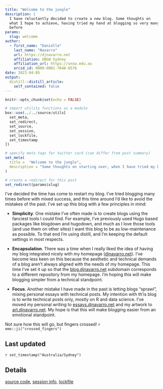```yaml
---
title: "Welcome to the jungle"
description: | 
  I have reluctantly decided to create a new blog. Some thoughts on 
  what I hope to achieve, having tried my hand at blogging so very many times 
  before
params:
  slug: welcome
author:
  - first_name: "Danielle"
    last_name: "Navarro"
    url: https://djnavarro.net
    affiliation: UNSW Sydney
    affiliation_url: https://unsw.edu.au
    orcid_id: 0000-0001-7648-6578
date: 2021-04-05
output:
  distill::distill_article:
    self_contained: false
---
```



<!--------------- my typical setup ----------------->

```r
knitr::opts_chunk$set(echo = FALSE)
```

```r
# import utility functions as a module
box::use(../../source/utils[
  set_meta, 
  set_redirect, 
  set_source, 
  set_session,
  set_lockfile,
  set_timestamp
])

# specify meta tags for twitter card (can differ from post summary)
set_meta(
  title =  "Welcome to the jungle", 
  description = "Some thoughts on starting over, when I have tried my hand at blogging many times before"
)

# create a redirect for this post
set_redirect(params$slug)
```

<!--------------- post begins here ----------------->

I've decided the time has come to restart my blog. I've tried blogging many times before with mixed success, and this time around I'd like to avoid the mistakes of the past. I've set up this blog with a few principles in mind:

- **Simplicity**. One mistake I've often made is to create blogs using the fanciest tools I could find. For example, I've previously used Hugo based packages like blogdown and hugodown, and much as I love those tools (and use them on other sites) I want this blog to be as low-maintenance as possible. To that end I'm using distill, and I'm keeping the default settings in most respects.

- **Encapsulation**. There was a time when I really liked the idea of having my blog integrated nicely with my homepage ([djnavarro.net](https://djnavarro.net)). I've become less keen on this because the aesthetic and technical demands of a blog aren't always aligned with the needs of my homepage. This time I've set it up so that the  [blog.djnavarro.net](https://blog.djnavarro.net) subdomain corresponds to a different repository from my homepage. I'm hoping this will make blogging simpler from a technical standpoint.

- **Focus**. Another mistake I have made in the past is letting blogs "sprawl", mixing personal essays with technical posts. My intention with th'is blog is to write technical posts only, mostly on R and data science. I've moved my personal writing to [essays.djnavarro.net](https://essays.djnavarro.net) and my artwork to [art.djnavarro.net](https://art.djnavarro.net). My hope is that this will make blogging easier from an emotional standpoint. 

Not sure how this will go, but fingers crossed! `r emo::ji("crossed_fingers")`



<!--------------- appendices go here ----------------->

## Last updated {.appendix}

`r set_timestamp("Australia/Sydney")`

## Details {.appendix}

[source code](`r set_source(params$slug)`), [session info](`r set_session(params$slug)`), [lockfile](`r set_lockfile(params$slug)`)

